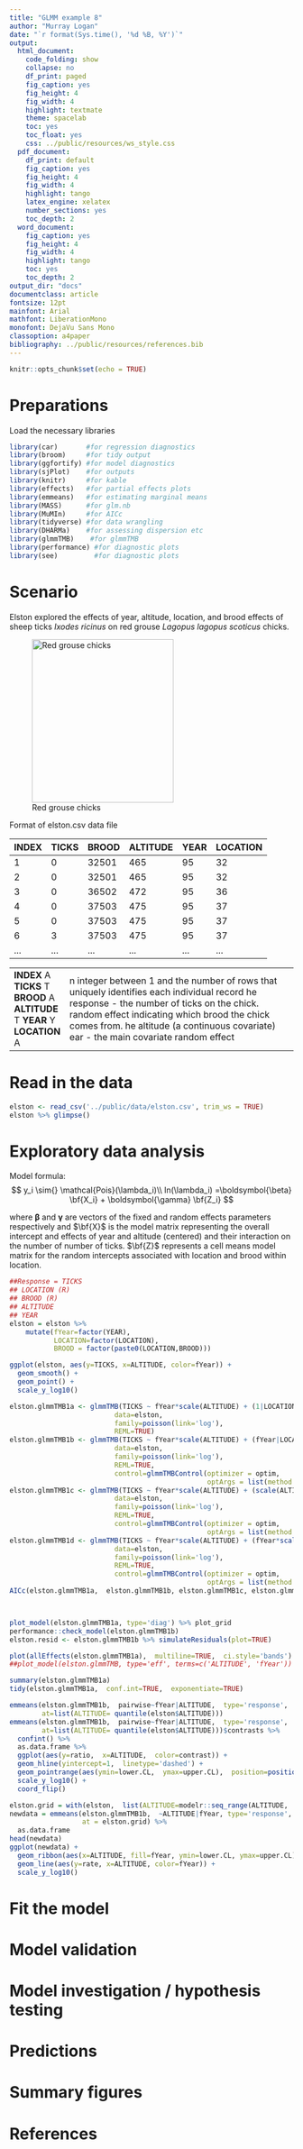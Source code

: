 ```yaml
---
title: "GLMM example 8"
author: "Murray Logan"
date: "`r format(Sys.time(), '%d %B, %Y')`"
output:
  html_document:
    code_folding: show
    collapse: no
    df_print: paged
    fig_caption: yes
    fig_height: 4
    fig_width: 4
    highlight: textmate
    theme: spacelab
    toc: yes
    toc_float: yes
    css: ../public/resources/ws_style.css
  pdf_document:
    df_print: default
    fig_caption: yes
    fig_height: 4
    fig_width: 4
    highlight: tango
    latex_engine: xelatex
    number_sections: yes
    toc_depth: 2
  word_document:
    fig_caption: yes
    fig_height: 4
    fig_width: 4
    highlight: tango
    toc: yes
    toc_depth: 2
output_dir: "docs"
documentclass: article
fontsize: 12pt
mainfont: Arial
mathfont: LiberationMono
monofont: DejaVu Sans Mono
classoption: a4paper
bibliography: ../public/resources/references.bib
---
```


```r
knitr::opts_chunk$set(echo = TRUE)
```

# Preparations

Load the necessary libraries

```r
library(car)       #for regression diagnostics
library(broom)     #for tidy output
library(ggfortify) #for model diagnostics
library(sjPlot)    #for outputs
library(knitr)     #for kable
library(effects)   #for partial effects plots
library(emmeans)   #for estimating marginal means
library(MASS)      #for glm.nb
library(MuMIn)     #for AICc
library(tidyverse) #for data wrangling
library(DHARMa)    #for assessing dispersion etc
library(glmmTMB)    #for glmmTMB
library(performance) #for diagnostic plots
library(see)         #for diagnostic plots
```

# Scenario


Elston explored the effects of year, altitude, location, 
and brood effects of sheep ticks *Ixodes ricinus* on red grouse 
*Lagopus lagopus scoticus* chicks.


![Red grouse chicks](../public/resources/redgrousechicks.jpg){width="251" height="290"}

Format of elston.csv data file

INDEX TICKS BROOD ALTITUDE YEAR LOCATION 
----- ----- ----- -------- ---- -------- 
1     0     32501 465      95   32       
2     0     32501 465      95   32       
3     0     36502 472      95   36       
4     0     37503 475      95   37       
5     0     37503 475      95   37       
6     3     37503 475      95   37       
\...  \...  \...  \...     \... \...     

-------------- ---------------------------------------------------------------------------------------------------------------------------------------------------------------------------------------------------------------------------------------------------------------------------------------------------------------------------------------------------
**INDEX**     An integer between 1 and the number of rows that uniquely identifies each individual record
**TICKS**     The response - the number of ticks on the chick.
**BROOD**     A random effect indicating which brood the chick comes from.
**ALTITUDE**  The altitude (a continuous covariate)
**YEAR**      Year - the main covariate
**LOCATION**  A random effect

-------------- ---------------------------------------------------------------------------------------------------------------------------------------------------------------------------------------------------------------------------------------------------------------------------------------------------------------------------------------------------

# Read in the data

```r
elston <- read_csv('../public/data/elston.csv', trim_ws = TRUE)
elston %>% glimpse()
```


# Exploratory data analysis

Model formula:
$$
y_i \sim{} \mathcal{Pois}(\lambda_i)\\
ln(\lambda_i) =\boldsymbol{\beta} \bf{X_i} + \boldsymbol{\gamma} \bf{Z_i}
$$

where $\boldsymbol{\beta}$ and $\boldsymbol{\gamma}$ are vectors of the fixed and random effects parameters respectively 
and $\bf{X}$ is the model matrix representing the overall intercept and effects of year and altitude (centered) and their interaction on the number of number of ticks.
$\bf{Z}$ represents a cell means model matrix for the random intercepts associated with location and brood within location.

```r
##Response = TICKS
## LOCATION (R)
## BROOD (R)
## ALTITUDE
## YEAR
elston = elston %>%
    mutate(fYear=factor(YEAR),
           LOCATION=factor(LOCATION),
           BROOD = factor(paste0(LOCATION,BROOD)))

ggplot(elston, aes(y=TICKS, x=ALTITUDE, color=fYear)) +
  geom_smooth() +
  geom_point() +
  scale_y_log10()

elston.glmmTMB1a <- glmmTMB(TICKS ~ fYear*scale(ALTITUDE) + (1|LOCATION/BROOD),
                          data=elston,
                          family=poisson(link='log'),
                          REML=TRUE)
elston.glmmTMB1b <- glmmTMB(TICKS ~ fYear*scale(ALTITUDE) + (fYear|LOCATION/BROOD),
                          data=elston,
                          family=poisson(link='log'),
                          REML=TRUE,
                          control=glmmTMBControl(optimizer = optim,
                                                 optArgs = list(method = 'BFGS')))
elston.glmmTMB1c <- glmmTMB(TICKS ~ fYear*scale(ALTITUDE) + (scale(ALTITUDE)|LOCATION/BROOD),
                          data=elston,
                          family=poisson(link='log'),
                          REML=TRUE,
                          control=glmmTMBControl(optimizer = optim,
                                                 optArgs = list(method = 'BFGS')))
elston.glmmTMB1d <- glmmTMB(TICKS ~ fYear*scale(ALTITUDE) + (fYear*scale(ALTITUDE)|LOCATION/BROOD),
                          data=elston,
                          family=poisson(link='log'),
                          REML=TRUE,
                          control=glmmTMBControl(optimizer = optim,
                                                 optArgs = list(method = 'BFGS')))
AICc(elston.glmmTMB1a,  elston.glmmTMB1b, elston.glmmTMB1c, elston.glmmTMB1d)



plot_model(elston.glmmTMB1a, type='diag') %>% plot_grid
performance::check_model(elston.glmmTMB1b)
elston.resid <- elston.glmmTMB1b %>% simulateResiduals(plot=TRUE)

plot(allEffects(elston.glmmTMB1a),  multiline=TRUE,  ci.style='bands')
##plot_model(elston.glmmTMB, type='eff', terms=c('ALTITUDE', 'fYear'))

summary(elston.glmmTMB1a)
tidy(elston.glmmTMB1a,  conf.int=TRUE,  exponentiate=TRUE)

emmeans(elston.glmmTMB1b,  pairwise~fYear|ALTITUDE,  type='response',
        at=list(ALTITUDE= quantile(elston$ALTITUDE)))
emmeans(elston.glmmTMB1b,  pairwise~fYear|ALTITUDE,  type='response',
        at=list(ALTITUDE= quantile(elston$ALTITUDE)))$contrasts %>%
  confint() %>% 
  as.data.frame %>%
  ggplot(aes(y=ratio,  x=ALTITUDE,  color=contrast)) +
  geom_hline(yintercept=1,  linetype='dashed') +
  geom_pointrange(aes(ymin=lower.CL,  ymax=upper.CL),  position=position_dodge(width=0.2)) +
  scale_y_log10() +
  coord_flip()

elston.grid = with(elston,  list(ALTITUDE=modelr::seq_range(ALTITUDE,  n=100)))
newdata = emmeans(elston.glmmTMB1b,  ~ALTITUDE|fYear, type='response',
                  at = elston.grid) %>%
  as.data.frame
head(newdata)
ggplot(newdata) +
  geom_ribbon(aes(x=ALTITUDE, fill=fYear, ymin=lower.CL, ymax=upper.CL),  alpha=0.3) +
  geom_line(aes(y=rate, x=ALTITUDE, color=fYear)) +
  scale_y_log10()
```


# Fit the model

# Model validation

# Model investigation / hypothesis testing

# Predictions

# Summary figures

# References
